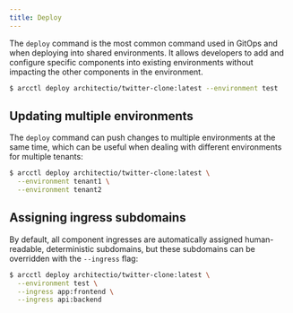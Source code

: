 ```yaml
---
title: Deploy
---
```


The `deploy` command is the most common command used in GitOps and when deploying into shared
environments. It allows developers to add and configure specific components into existing
environments without impacting the other components in the environment.

```sh
$ arcctl deploy architectio/twitter-clone:latest --environment test
```

## Updating multiple environments

The `deploy` command can push changes to multiple environments at the same time, which can be useful
when dealing with different environments for multiple tenants:

```sh
$ arcctl deploy architectio/twitter-clone:latest \
  --environment tenant1 \
  --environment tenant2
```

## Assigning ingress subdomains

By default, all component ingresses are automatically assigned human-readable, deterministic
subdomains, but these subdomains can be overridden with the `--ingress` flag:

```sh
$ arcctl deploy architectio/twitter-clone:latest \
  --environment test \
  --ingress app:frontend \
  --ingress api:backend
```
